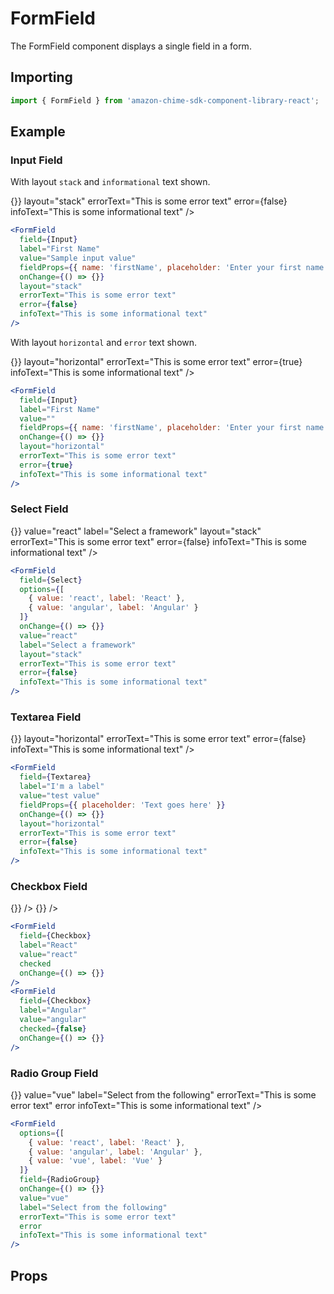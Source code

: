 

# FormField

The FormField component displays a single field in a form.

## Importing

```javascript
import { FormField } from 'amazon-chime-sdk-component-library-react';
```

## Example

### Input Field

With layout `stack` and `informational` text shown.

<ThemeProvider theme={lightTheme}>
  <Preview>
    <Flex layout="fill-space-centered">
      <FormField
        field={Input}
        label="First Name"
        value="Sample input value"
        fieldProps={{ name: 'firstName', placeholder: 'Enter your first name' }}
        onChange={() => {}}
        layout="stack"
        errorText="This is some error text"
        error={false}
        infoText="This is some informational text"
      />
    </Flex>
  </Preview>
</ThemeProvider>

```jsx
<FormField
  field={Input}
  label="First Name"
  value="Sample input value"
  fieldProps={{ name: 'firstName', placeholder: 'Enter your first name' }}
  onChange={() => {}}
  layout="stack"
  errorText="This is some error text"
  error={false}
  infoText="This is some informational text"
/>
```

With layout `horizontal` and `error` text shown.

<ThemeProvider theme={lightTheme}>
  <Preview>
    <Flex layout="fill-space-centered">
      <FormField
        field={Input}
        label="First Name"
        value=""
        fieldProps={{ name: 'firstName', placeholder: 'Enter your first name' }}
        onChange={() => {}}
        layout="horizontal"
        errorText="This is some error text"
        error={true}
        infoText="This is some informational text"
      />
    </Flex>
  </Preview>
</ThemeProvider>

```jsx
<FormField
  field={Input}
  label="First Name"
  value=""
  fieldProps={{ name: 'firstName', placeholder: 'Enter your first name' }}
  onChange={() => {}}
  layout="horizontal"
  errorText="This is some error text"
  error={true}
  infoText="This is some informational text"
/>
```

### Select Field

<ThemeProvider theme={lightTheme}>
  <Preview>
    <Flex layout="fill-space-centered">
      <FormField
        field={Select}
        options={[
          { value: 'react', label: 'React' },
          { value: 'angular', label: 'Angular' }
        ]}
        onChange={() => {}}
        value="react"
        label="Select a framework"
        layout="stack"
        errorText="This is some error text"
        error={false}
        infoText="This is some informational text"
      />
    </Flex>
  </Preview>
</ThemeProvider>

```jsx
<FormField
  field={Select}
  options={[
    { value: 'react', label: 'React' },
    { value: 'angular', label: 'Angular' }
  ]}
  onChange={() => {}}
  value="react"
  label="Select a framework"
  layout="stack"
  errorText="This is some error text"
  error={false}
  infoText="This is some informational text"
/>
```

### Textarea Field

<ThemeProvider theme={lightTheme}>
  <Preview>
    <Flex layout="fill-space-centered">
      <FormField
        field={Textarea}
        label="I'm a label"
        value="test value"
        fieldProps={{ placeholder: 'Text goes here' }}
        onChange={() => {}}
        layout="horizontal"
        errorText="This is some error text"
        error={false}
        infoText="This is some informational text"
      />
    </Flex>
  </Preview>
</ThemeProvider>

```jsx
<FormField
  field={Textarea}
  label="I'm a label"
  value="test value"
  fieldProps={{ placeholder: 'Text goes here' }}
  onChange={() => {}}
  layout="horizontal"
  errorText="This is some error text"
  error={false}
  infoText="This is some informational text"
/>
```

### Checkbox Field

<ThemeProvider theme={lightTheme}>
  <Preview>
    <Flex layout="fill-space-centered">
      <FormField
        field={Checkbox}
        label="React"
        value="react"
        checked
        onChange={() => {}}
      />
      <FormField
        field={Checkbox}
        label="Angular"
        value="angular"
        checked={false}
        onChange={() => {}}
      />
    </Flex>
  </Preview>
</ThemeProvider>

```jsx
<FormField
  field={Checkbox}
  label="React"
  value="react"
  checked
  onChange={() => {}}
/>
<FormField
  field={Checkbox}
  label="Angular"
  value="angular"
  checked={false}
  onChange={() => {}}
/>
```

### Radio Group Field

<ThemeProvider theme={lightTheme}>
  <Preview>
    <Flex layout="fill-space-centered">
      <FormField
        options={[
          { value: 'react', label: 'React' },
          { value: 'angular', label: 'Angular' },
          { value: 'vue', label: 'Vue' }
        ]}
        field={RadioGroup}
        onChange={() => {}}
        value="vue"
        label="Select from the following"
        errorText="This is some error text"
        error
        infoText="This is some informational text"
      />
    </Flex>
  </Preview>
</ThemeProvider>

```jsx
<FormField
  options={[
    { value: 'react', label: 'React' },
    { value: 'angular', label: 'Angular' },
    { value: 'vue', label: 'Vue' }
  ]}
  field={RadioGroup}
  onChange={() => {}}
  value="vue"
  label="Select from the following"
  errorText="This is some error text"
  error
  infoText="This is some informational text"
/>
```

## Props

<Props of={FormField} />
